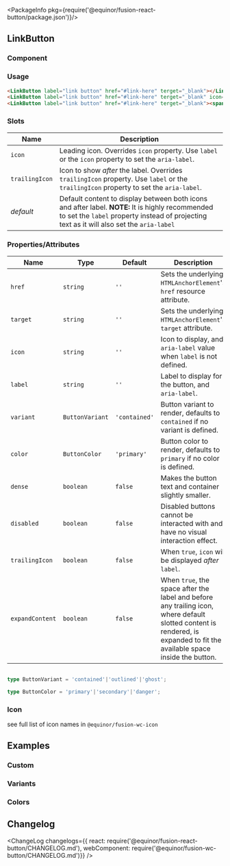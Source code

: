 
<Meta
  title="Input/Button/Link"
  component={LinkButton}
/>

<PackageInfo pkg={require('@equinor/fusion-react-button/package.json')}/>

## LinkButton

### Component

<ArgsTable of={LinkButton} />

### Usage

```html
<LinkButton label="link button" href="#link-here" terget="_blank"></LinkButton>
<LinkButton label="link button" href="#link-here" terget="_blank" icon="settings"></LinkButton>
<LinkButton label="link button" href="#link-here" terget="_blank"><span slot="icon">🚀</span></LinkButton>
```

### Slots

| Name           | Description
| -------------- | -----------
| `icon`         | Leading icon. Overrides `icon` property. Use `label` or the `icon` property to set the `aria-label`.
| `trailingIcon` | Icon to show _after_ the label. Overrides `trailingIcon` property. Use `label` or the `trailingIcon` property to set the `aria-label`.
| _default_      | Default content to display between both icons and after label. __NOTE:__ It is highly recommended to set the `label` property instead of projecting text as it will also set the `aria-label`

### Properties/Attributes

| Name | Type | Default | Description
| ---- | ---- | ------- | -----------
| `href` | `string` | `''` | Sets the underlying `HTMLAnchorElement`'s `href` resource attribute.
| `target` | `string` | `''` | Sets the underlying `HTMLAnchorElement`'s `target` attribute.
| `icon` | `string` | `''` | Icon to display, and `aria-label` value when `label` is not defined.
| `label` | `string` | `''` | Label to display for the button, and `aria-label`.
| `variant` | `ButtonVariant` | `'contained'` | Button variant to render, defaults to `contained` if no variant is defined.
| `color` | `ButtonColor` | `'primary'` | Button color to render, defaults to `primary` if no color is defined.
| `dense` | `boolean` | `false` | Makes the button text and container slightly smaller.
| `disabled` | `boolean` | `false` | Disabled buttons cannot be interacted with and have no visual interaction effect.
| `trailingIcon` | `boolean` | `false` | When `true`, `icon` will be displayed _after_ `label`.
| `expandContent` | `boolean` | `false` | When `true`, the space after the label and before any trailing icon, where default slotted content is rendered, is expanded to fit the available space inside the button.

```ts

type ButtonVariant = 'contained'|'outlined'|'ghost';

type ButtonColor = 'primary'|'secondary'|'danger';

```

### Icon

see full list of icon names in `@equinor/fusion-wc-icon`

## Examples

### Custom

<StoryExample storyId="examples-button-link--custom" showSource/>

### Variants

<StoryExample storyId="examples-button-link--variants" showSource/>

### Colors

<StoryExample storyId="examples-button-link--colors" showSource/>

## Changelog

<ChangeLog changelogs={{
  react: require('@equinor/fusion-react-button/CHANGELOG.md'), 
  webComponent: require('@equinor/fusion-wc-button/CHANGELOG.md')}} 
/>
